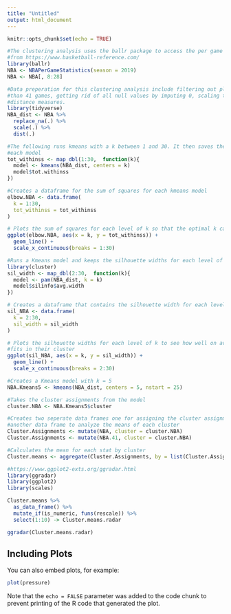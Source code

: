 ```yaml
---
title: "Untitled"
output: html_document
---
```


```r
knitr::opts_chunk$set(echo = TRUE)
```


```r
#The clustering analysis uses the ballr package to access the per game statistics of players in the 2019 season 
#from https://www.basketball-reference.com/ 
library(ballr)
NBA <- NBAPerGameStatistics(season = 2019)
NBA <- NBA[, 8:28]
```

```r
#Data preperation for this clustering analysis include filtering out players who played less
#than 41 games, getting rid of all null values by imputing 0, scaling the data, calculating the 
#distance measures.
library(tidyverse)
NBA_dist <- NBA %>%
  replace_na(.) %>%
  scale(.) %>%
  dist(.)
```

```r
#The following runs kmeans with a k between 1 and 30. It then saves the sum of squares for 
#each model
tot_withinss <- map_dbl(1:30,  function(k){
  model <- kmeans(NBA_dist, centers = k)
  model$tot.withinss
})
```

```r
#Creates a dataframe for the sum of squares for each kmeans model
elbow.NBA <- data.frame(
  k = 1:30,
  tot_withinss = tot_withinss
)
```

```r
# Plots the sum of squares for each level of k so that the optimal k can be chosen (k = 5)
ggplot(elbow.NBA, aes(x = k, y = tot_withinss)) +
  geom_line() +
  scale_x_continuous(breaks = 1:30)
```

```r
#Runs a Kmeans model and keeps the silhouette widths for each level of k
library(cluster)
sil_width <- map_dbl(2:30,  function(k){
  model <- pam(NBA_dist, k = k)
  model$silinfo$avg.width
})
```

```r
# Creates a dataframe that contains the silhouette width for each level of k
sil_NBA <- data.frame(
  k = 2:30,
  sil_width = sil_width
)
```

```r
# Plots the silhouette widths for each level of k to see how well on average each player
#fits in their cluster
ggplot(sil_NBA, aes(x = k, y = sil_width)) +
  geom_line() +
  scale_x_continuous(breaks = 2:30)
```

```r
#Creates a Kmeans model with k = 5
NBA.Kmeans5 <- kmeans(NBA_dist, centers = 5, nstart = 25)

#Takes the cluster assignments from the model
cluster.NBA <- NBA.Kmeans5$cluster
```

```r
#Creates two seperate data frames one for assigning the cluster assignments to players and
#another data frame to analyze the means of each cluster
Cluster.Assignments <- mutate(NBA, cluster = cluster.NBA)
Cluster.Assignments <- mutate(NBA.41, cluster = cluster.NBA)
```

```r
#Calculates the mean for each stat by cluster
Cluster.means <- aggregate(Cluster.Assignments, by = list(Cluster.Assignments$cluster), FUN = "mean", na.rm = TRUE)

```

```r
#https://www.ggplot2-exts.org/ggradar.html
library(ggradar)
library(ggplot2)
library(scales)

Cluster.means %>%
  as_data_frame() %>%
  mutate_if(is_numeric, funs(rescale)) %>%
  select(1:10) -> Cluster.means.radar

ggradar(Cluster.means.radar)
```

## Including Plots

You can also embed plots, for example:

```r
plot(pressure)
```

Note that the `echo = FALSE` parameter was added to the code chunk to prevent printing of the R code that generated the plot.
